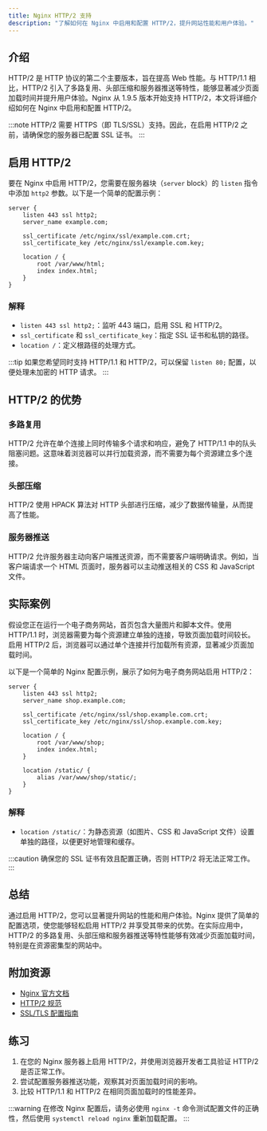 ```yaml
---
title: Nginx HTTP/2 支持
description: "了解如何在 Nginx 中启用和配置 HTTP/2，提升网站性能和用户体验。"
---
```


## 介绍

HTTP/2 是 HTTP 协议的第二个主要版本，旨在提高 Web 性能。与 HTTP/1.1 相比，HTTP/2 引入了多路复用、头部压缩和服务器推送等特性，能够显著减少页面加载时间并提升用户体验。Nginx 从 1.9.5 版本开始支持 HTTP/2，本文将详细介绍如何在 Nginx 中启用和配置 HTTP/2。

:::note
HTTP/2 需要 HTTPS（即 TLS/SSL）支持。因此，在启用 HTTP/2 之前，请确保您的服务器已配置 SSL 证书。
:::

## 启用 HTTP/2

要在 Nginx 中启用 HTTP/2，您需要在服务器块（`server` block）的 `listen` 指令中添加 `http2` 参数。以下是一个简单的配置示例：

```nginx
server {
    listen 443 ssl http2;
    server_name example.com;

    ssl_certificate /etc/nginx/ssl/example.com.crt;
    ssl_certificate_key /etc/nginx/ssl/example.com.key;

    location / {
        root /var/www/html;
        index index.html;
    }
}
```

### 解释
- `listen 443 ssl http2;`：监听 443 端口，启用 SSL 和 HTTP/2。
- `ssl_certificate` 和 `ssl_certificate_key`：指定 SSL 证书和私钥的路径。
- `location /`：定义根路径的处理方式。

:::tip
如果您希望同时支持 HTTP/1.1 和 HTTP/2，可以保留 `listen 80;` 配置，以便处理未加密的 HTTP 请求。
:::

## HTTP/2 的优势

### 多路复用
HTTP/2 允许在单个连接上同时传输多个请求和响应，避免了 HTTP/1.1 中的队头阻塞问题。这意味着浏览器可以并行加载资源，而不需要为每个资源建立多个连接。

### 头部压缩
HTTP/2 使用 HPACK 算法对 HTTP 头部进行压缩，减少了数据传输量，从而提高了性能。

### 服务器推送
HTTP/2 允许服务器主动向客户端推送资源，而不需要客户端明确请求。例如，当客户端请求一个 HTML 页面时，服务器可以主动推送相关的 CSS 和 JavaScript 文件。

## 实际案例

假设您正在运行一个电子商务网站，首页包含大量图片和脚本文件。使用 HTTP/1.1 时，浏览器需要为每个资源建立单独的连接，导致页面加载时间较长。启用 HTTP/2 后，浏览器可以通过单个连接并行加载所有资源，显著减少页面加载时间。

以下是一个简单的 Nginx 配置示例，展示了如何为电子商务网站启用 HTTP/2：

```nginx
server {
    listen 443 ssl http2;
    server_name shop.example.com;

    ssl_certificate /etc/nginx/ssl/shop.example.com.crt;
    ssl_certificate_key /etc/nginx/ssl/shop.example.com.key;

    location / {
        root /var/www/shop;
        index index.html;
    }

    location /static/ {
        alias /var/www/shop/static/;
    }
}
```

### 解释
- `location /static/`：为静态资源（如图片、CSS 和 JavaScript 文件）设置单独的路径，以便更好地管理和缓存。

:::caution
确保您的 SSL 证书有效且配置正确，否则 HTTP/2 将无法正常工作。
:::

## 总结

通过启用 HTTP/2，您可以显著提升网站的性能和用户体验。Nginx 提供了简单的配置选项，使您能够轻松启用 HTTP/2 并享受其带来的优势。在实际应用中，HTTP/2 的多路复用、头部压缩和服务器推送等特性能够有效减少页面加载时间，特别是在资源密集型的网站中。

## 附加资源

- [Nginx 官方文档](https://nginx.org/en/docs/)
- [HTTP/2 规范](https://httpwg.org/specs/rfc7540.html)
- [SSL/TLS 配置指南](https://ssl-config.mozilla.org/)

## 练习

1. 在您的 Nginx 服务器上启用 HTTP/2，并使用浏览器开发者工具验证 HTTP/2 是否正常工作。
2. 尝试配置服务器推送功能，观察其对页面加载时间的影响。
3. 比较 HTTP/1.1 和 HTTP/2 在相同页面加载时的性能差异。

:::warning
在修改 Nginx 配置后，请务必使用 `nginx -t` 命令测试配置文件的正确性，然后使用 `systemctl reload nginx` 重新加载配置。
:::